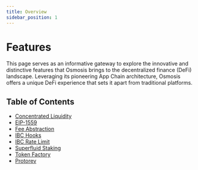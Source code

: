 ```yaml
---
title: Overview
sidebar_position: 1
---
```


# Features


This page serves as an informative gateway to explore the innovative and distinctive features that Osmosis brings to the decentralized finance (DeFi) landscape. Leveraging its pioneering App Chain architecture, Osmosis offers a unique DeFi experience that sets it apart from traditional platforms. 

## Table of Contents
  - [Concentrated Liquidity](/overview/features/concentrated-liquidity)
  - [EIP-1559](/overview/features/eip-1559)
  - [Fee Abstraction](/overview/features/fee-abstraction)
  - [IBC Hooks](/overview/features/ibc-hooks)
  - [IBC Rate Limit](/overview/features/ibc-rate-limit)
  - [Superfluid Staking](/overview/features/superfluid)
  - [Token Factory](/overview/features/tokenfactory)
  - [Protorev](/overview/features/protorev)

